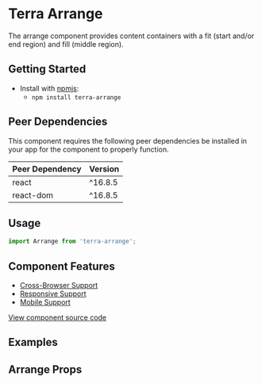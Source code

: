 


<Badge />

# Terra Arrange

The arrange component provides content containers with a fit (start and/or end region) and fill (middle region).

## Getting Started

- Install with [npmjs](https://www.npmjs.com):
  - `npm install terra-arrange`

<!-- AUTO-GENERATED-CONTENT:START Peer Dependencies -->
## Peer Dependencies

This component requires the following peer dependencies be installed in your app for the component to properly function.

| Peer Dependency | Version |
|-|-|
| react | ^16.8.5 |
| react-dom | ^16.8.5 |



<!-- AUTO-GENERATED-CONTENT:END -->

## Usage

```jsx
import Arrange from 'terra-arrange';
```

## Component Features
* [Cross-Browser Support](https://github.com/cerner/terra-ui/blob/master/src/terra-dev-site/contributing/ComponentStandards.e.contributing.md#cross-browser-support)
* [Responsive Support](https://github.com/cerner/terra-ui/blob/master/src/terra-dev-site/contributing/ComponentStandards.e.contributing.md#responsive-support)
* [Mobile Support](https://github.com/cerner/terra-ui/blob/master/src/terra-dev-site/contributing/ComponentStandards.e.contributing.md#mobile-support)

[View component source code](https://github.com/cerner/terra-core/tree/master/packages/terra-arrange)

## Examples
<ArrangeAlignFitStart title="Align Individual Containers - FitStart" />
<ArrangeAlignFill title="Align Individual Containers - Fill" />
<ArrangeAlignFitEnd title="Align Individual Containers - FitEnd" />
<ArrangeAlignAllContainers title="Align All Containers" />

## Arrange Props
<ArrangePropsTable />
